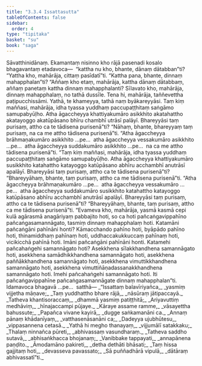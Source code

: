 ```yaml
---
title: "3.3.4 Issattasutta"
tableOfContents: false
sidebar:
  order: 4
type: "tipitaka"
basket: "su"
book: "saga"
---
```



<DynamicBreadcrumb />

<Division number="135" book="saga" bookNo="12" page="99">

<Paragraph number="745" book="saga">
Sāvatthinidānaṃ. Ekamantaṃ nisinno kho rājā pasenadi kosalo bhagavantaṃ etadavoca—  “kattha nu kho, bhante, dānaṃ dātabban”ti? “Yattha kho, mahārāja, cittaṃ pasīdatī”ti. “Kattha pana, bhante, dinnaṃ mahapphalan”ti? “Aññaṃ kho etaṃ, mahārāja, kattha dānaṃ dātabbaṃ, aññaṃ panetaṃ kattha dinnaṃ mahapphalanti? Sīlavato kho, mahārāja, dinnaṃ mahapphalaṃ, no tathā dussīle. Tena hi, mahārāja, taññevettha paṭipucchissāmi. Yathā, te khameyya, tathā naṃ byākareyyāsi. Taṃ kiṃ maññasi, mahārāja, idha tyassa yuddhaṃ paccupaṭṭhitaṃ saṅgāmo samupabyūḷho. Atha āgaccheyya khattiyakumāro asikkhito akatahattho akatayoggo akatūpāsano bhīru chambhī utrāsī palāyī. Bhareyyāsi taṃ purisaṃ, attho ca te tādisena purisenā”ti? “Nāhaṃ, bhante, bhareyyaṃ taṃ purisaṃ, na ca me attho tādisena purisenā”ti. “Atha āgaccheyya brāhmaṇakumāro asikkhito …pe…  atha āgaccheyya vessakumāro asikkhito …pe…  atha āgaccheyya suddakumāro asikkhito …pe…  na ca me attho tādisena purisenā”ti.
</Paragraph>

<Paragraph number="746" book="saga">
“Taṃ kiṃ maññasi, mahārāja, idha tyassa yuddhaṃ paccupaṭṭhitaṃ saṅgāmo samupabyūḷho. Atha āgaccheyya khattiyakumāro susikkhito katahattho katayoggo katūpāsano abhīru acchambhī anutrāsī apalāyī. Bhareyyāsi taṃ purisaṃ, attho ca te tādisena purisenā”ti? “Bhareyyāhaṃ, bhante, taṃ purisaṃ, attho ca me tādisena purisenā”ti. “Atha āgaccheyya brāhmaṇakumāro …pe…  atha āgaccheyya vessakumāro …pe…  atha āgaccheyya suddakumāro susikkhito katahattho katayoggo katūpāsano abhīru acchambhī anutrāsī apalāyī. Bhareyyāsi taṃ purisaṃ, attho ca te tādisena purisenā”ti? “Bhareyyāhaṃ, bhante, taṃ purisaṃ, attho ca me tādisena purisenā”ti.
</Paragraph>

<Paragraph number="747" book="saga">
“Evameva kho, mahārāja, yasmā kasmā cepi kulā agārasmā anagāriyaṃ pabbajito hoti, so ca hoti pañcaṅgavippahīno pañcaṅgasamannāgato, tasmiṃ dinnaṃ mahapphalaṃ hoti. Katamāni pañcaṅgāni pahīnāni honti? Kāmacchando pahīno hoti, byāpādo pahīno hoti, thinamiddhaṃ pahīnaṃ hoti, uddhaccakukkuccaṃ pahīnaṃ hoti, vicikicchā pahīnā hoti. Imāni pañcaṅgāni pahīnāni honti. Katamehi pañcahaṅgehi samannāgato hoti? Asekkhena sīlakkhandhena samannāgato hoti, asekkhena samādhikkhandhena samannāgato hoti, asekkhena paññākkhandhena samannāgato hoti, asekkhena vimuttikkhandhena samannāgato hoti, asekkhena vimuttiñāṇadassanakkhandhena samannāgato hoti. Imehi pañcahaṅgehi samannāgato hoti. Iti pañcaṅgavippahīne pañcaṅgasamannāgate dinnaṃ mahapphalan”ti. Idamavoca bhagavā …pe…  satthā—
</Paragraph>

<Paragraph number="748" type="verses" book="saga">
_“Issattaṃ balavīriyañca,_  
_yasmiṃ vijjetha māṇave;_  
_Taṃ yuddhattho bhare rājā,_  
_nāsūraṃ jātipaccayā._  

</Paragraph>

<Paragraph number="749" type="verses" book="saga">
_Tatheva khantisoraccaṃ,_  
_dhammā yasmiṃ patiṭṭhitā;_  
_Ariyavuttiṃ medhāviṃ,_  
_hīnajaccampi pūjaye._  

</Paragraph>

<Paragraph number="750" type="verses" book="saga">
_Kāraye assame ramme,_  
_vāsayettha bahussute;_  
_Papañca vivane kayirā,_  
_dugge saṅkamanāni ca._  

</Paragraph>

<Paragraph number="751" type="verses" book="saga">
_Annaṃ pānaṃ khādanīyaṃ,_  
_vatthasenāsanāni ca;_  
_Dadeyya ujubhūtesu,_  
_vippasannena cetasā._  

</Paragraph>

<Paragraph number="752" type="verses" book="saga">
_Yathā hi megho thanayaṃ,_  
_vijjumālī satakkaku;_  
_Thalaṃ ninnañca pūreti,_  
_abhivassaṃ vasundharaṃ._  

</Paragraph>

<Paragraph number="753" type="verses" book="saga">
_Tatheva saddho sutavā,_  
_abhisaṅkhacca bhojanaṃ;_  
_Vanibbake tappayati,_  
_annapānena paṇḍito._  

</Paragraph>

<Paragraph number="754" type="verses" book="saga">
_Āmodamāno pakireti,_  
_detha dethāti bhāsati;_  
_Taṃ hissa gajjitaṃ hoti,_  
_devasseva pavassato;_  
_Sā puññadhārā vipulā,_  
_dātāraṃ abhivassatī”ti._
</Paragraph>
</Division>